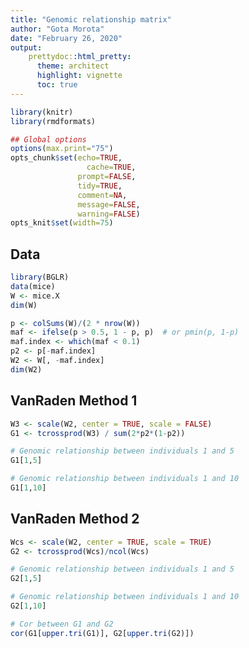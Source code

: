 ```yaml
---
title: "Genomic relationship matrix"
author: "Gota Morota"
date: "February 26, 2020"
output: 
    prettydoc::html_pretty:
      theme: architect
      highlight: vignette
      toc: true
---
```



```r
library(knitr)
library(rmdformats)

## Global options
options(max.print="75")
opts_chunk$set(echo=TRUE,
	             cache=TRUE,
               prompt=FALSE,
               tidy=TRUE,
               comment=NA,
               message=FALSE,
               warning=FALSE)
opts_knit$set(width=75)
```


## Data 
```r
library(BGLR)
data(mice)
W <- mice.X 
dim(W)

p <- colSums(W)/(2 * nrow(W))
maf <- ifelse(p > 0.5, 1 - p, p)  # or pmin(p, 1-p)
maf.index <- which(maf < 0.1)
p2 <- p[-maf.index]
W2 <- W[, -maf.index]
dim(W2)
```


## VanRaden Method 1
```r
W3 <- scale(W2, center = TRUE, scale = FALSE)
G1 <- tcrossprod(W3) / sum(2*p2*(1-p2))

# Genomic relationship between individuals 1 and 5
G1[1,5]

# Genomic relationship between individuals 1 and 10
G1[1,10]
```


## VanRaden Method 2
```r
Wcs <- scale(W2, center = TRUE, scale = TRUE)
G2 <- tcrossprod(Wcs)/ncol(Wcs)

# Genomic relationship between individuals 1 and 5
G2[1,5]

# Genomic relationship between individuals 1 and 10
G2[1,10]

# Cor between G1 and G2
cor(G1[upper.tri(G1)], G2[upper.tri(G2)])
```





